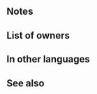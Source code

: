 {{SkillPage Tabs}}{{Weapon Infobox
|tagid=SID_成獣の化身・重装
|weaponType=Beast
|might=9
|range=1
|effect=At start of turn, if unit is adjacent to only beast or dragon allies or if unit is not adjacent to any ally, unit transforms (otherwise, unit reverts). If unit transforms, grants Atk+2, and unit can counterattack regardless of foe's range.
|cost=200
|exclusive=0
|canUseMove=Armored
|statModifiers=0,9,0,0,0
|required=Yearling (Arm.)
|properties=random_all
}}
==Notes==
{{Beast (Armored)}}
==List of owners==
{{Skill Hero List}}
{{NoInheritHeroes}}

==In other languages==
{{OtherLanguages
|japanese=成獣の化身・重装
|german=Adultus (Gep.)
|spanishEU=Fiera adulta feroz
|spanishLA=Fiera adulta feroz
|french=Adulte (armure)
|italian=Adulto (corazz.)
|chineseTW=成獸化身・重裝
|portuguese=Adulto (armad.)
}}
==See also==
{{See also skills|cond=Name LIKE 'Adult (%)'}}
{{Weapons Navbox}}
